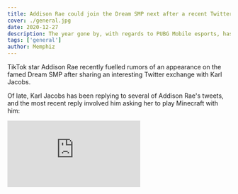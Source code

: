 ---
title: Addison Rae could join the Dream SMP next after a recent Twitter exchange with Karl Jacobs 
cover: ./general.jpg
date: 2020-12-27
description: The year gone by, with regards to PUBG Mobile esports, has been a great one. Players worldwide got the opportunity to showcase their talent and skill at the domestic and international levels.
tags: ['general']
author: Memphiz
---

TikTok star Addison Rae recently fuelled rumors of an appearance on the famed Dream SMP after sharing an interesting Twitter exchange with Karl Jacobs.

Of late, Karl Jacobs has been replying to several of Addison Rae's tweets, and the most recent reply involved him asking her to play Minecraft with him:

<Embed
  src="https://www.youtube.com/embed/dpw9EHDh2bM"
/>
